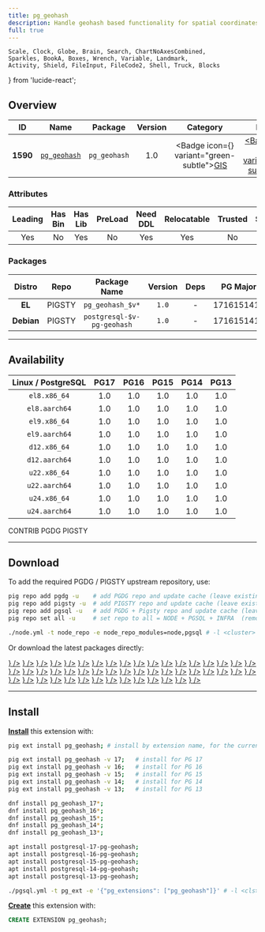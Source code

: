 ```yaml
---
title: pg_geohash
description: Handle geohash based functionality for spatial coordinates
full: true
---
```


    Scale, Clock, Globe, Brain, Search, ChartNoAxesCombined,
    Sparkles, BookA, Boxes, Wrench, Variable, Landmark,
    Activity, Shield, FileInput, FileCode2, Shell, Truck, Blocks
} from 'lucide-react';

## Overview

| <TooltipIconButton tooltip="Extension unique identifier" side="top">ID</TooltipIconButton> | <TooltipIconButton tooltip="Extension name" side="top">Name</TooltipIconButton> | <TooltipIconButton tooltip="Package name for installation" side="top">Package</TooltipIconButton> | <TooltipIconButton tooltip="Latest available extension version" side="top">Version</TooltipIconButton> | <TooltipIconButton tooltip="Extension category" side="top">Category</TooltipIconButton> | <TooltipIconButton tooltip="Open source license" side="top">License</TooltipIconButton> | <TooltipIconButton tooltip="Programming language" side="top">Lang</TooltipIconButton> |
|:--------:|:--------:|:----------:|:--------------:|:---------------------------------------:|:------------------------------------------------------:|:----:|
| **1590** | [`pg_geohash`](https://github.com/jistok/pg_geohash) | `pg_geohash` | 1.0 | <Badge icon={<Globe />} variant="green-subtle"><a href="/ext/gis" className="no-underline">GIS</a></Badge> | <a href="/ext/list/license#mit" className="no-underline"><Badge icon={<Scale />} variant="blue-subtle">MIT</Badge></a> | <a href="/ext/list/lang#c"><Badge icon={<FileCode2 />} variant="blue-subtle">C</Badge></a> |

### Attributes

| <TooltipIconButton tooltip="The Primary Leading extension in the Package" side="top">Leading</TooltipIconButton> | <TooltipIconButton tooltip="Contains binary utils" side="top">Has Bin</TooltipIconButton> | <TooltipIconButton tooltip="Contains .so shared library files" side="top">Has Lib</TooltipIconButton> | <TooltipIconButton tooltip="Requires preloading via shared_preload_libraries" side="top">PreLoad</TooltipIconButton> | <TooltipIconButton tooltip="Requires CREATE EXTENSION DDL command" side="top">Need DDL</TooltipIconButton> | <TooltipIconButton tooltip="Can be installed in any schema" side="top">Relocatable</TooltipIconButton> | <TooltipIconButton tooltip="Can be created by non-superuser" side="top">Trusted</TooltipIconButton> | <TooltipIconButton tooltip="Schemas used by this extension" side="top">Schemas</TooltipIconButton> |
|:-------:|:-------:|:-------:|:-------:|:--------:|:-----------:|:-------:|:-------:|
| Yes | No | Yes | No | Yes | Yes | No | - |

### Packages

| <TooltipIconButton tooltip="Linux distribution family, EL or Debian" side="top">Distro</TooltipIconButton> | <TooltipIconButton tooltip="Package repository" side="top">Repo</TooltipIconButton> | <TooltipIconButton tooltip="The RPM/DEB Package Name Pattern (replace $v with real pg major)" side="top">Package Name</TooltipIconButton> | <TooltipIconButton tooltip="Latest package version" side="top">Version</TooltipIconButton> | <TooltipIconButton tooltip="RPM/DEB Package dependencies" side="top">Deps</TooltipIconButton> | <TooltipIconButton tooltip="Available in these PostgreSQL Major Versions" side="top">PG Major</TooltipIconButton> |
|:----------:|:--------:|:------------------------:|:-----------:|:------------:|:------------------:|
|   **EL**   | <Badge variant="amber-subtle"><span className="font-bold">PIGSTY</span></Badge> | `pg_geohash_$v*` | `1.0` | - | <Badge variant="green-subtle">17</Badge><Badge variant="green-subtle">16</Badge><Badge variant="green-subtle">15</Badge><Badge variant="green-subtle">14</Badge><Badge variant="green-subtle">13</Badge> |
| **Debian** | <Badge variant="amber-subtle"><span className="font-bold">PIGSTY</span></Badge> | `postgresql-$v-pg-geohash` | `1.0` | - | <Badge variant="green-subtle">17</Badge><Badge variant="green-subtle">16</Badge><Badge variant="green-subtle">15</Badge><Badge variant="green-subtle">14</Badge><Badge variant="green-subtle">13</Badge> |



------

## Availability

| <TooltipIconButton tooltip="Linux Distro Arch / PostgreSQL Major Version" side="top">Linux / PostgreSQL </TooltipIconButton> | **PG17** | **PG16** | **PG15** | **PG14** | **PG13** |
|:-----:|:-----:|:-----:|:-----:|:-----:|:-----:|
| `el8.x86_64` | <Badge variant="amber-subtle">1.0</Badge> | <Badge variant="amber-subtle">1.0</Badge> | <Badge variant="amber-subtle">1.0</Badge> | <Badge variant="amber-subtle">1.0</Badge> | <Badge variant="amber-subtle">1.0</Badge> |
| `el8.aarch64` | <Badge variant="amber-subtle">1.0</Badge> | <Badge variant="amber-subtle">1.0</Badge> | <Badge variant="amber-subtle">1.0</Badge> | <Badge variant="amber-subtle">1.0</Badge> | <Badge variant="amber-subtle">1.0</Badge> |
| `el9.x86_64` | <Badge variant="amber-subtle">1.0</Badge> | <Badge variant="amber-subtle">1.0</Badge> | <Badge variant="amber-subtle">1.0</Badge> | <Badge variant="amber-subtle">1.0</Badge> | <Badge variant="amber-subtle">1.0</Badge> |
| `el9.aarch64` | <Badge variant="amber-subtle">1.0</Badge> | <Badge variant="amber-subtle">1.0</Badge> | <Badge variant="amber-subtle">1.0</Badge> | <Badge variant="amber-subtle">1.0</Badge> | <Badge variant="amber-subtle">1.0</Badge> |
| `d12.x86_64` | <Badge variant="amber-subtle">1.0</Badge> | <Badge variant="amber-subtle">1.0</Badge> | <Badge variant="amber-subtle">1.0</Badge> | <Badge variant="amber-subtle">1.0</Badge> | <Badge variant="amber-subtle">1.0</Badge> |
| `d12.aarch64` | <Badge variant="amber-subtle">1.0</Badge> | <Badge variant="amber-subtle">1.0</Badge> | <Badge variant="amber-subtle">1.0</Badge> | <Badge variant="amber-subtle">1.0</Badge> | <Badge variant="amber-subtle">1.0</Badge> |
| `u22.x86_64` | <Badge variant="amber-subtle">1.0</Badge> | <Badge variant="amber-subtle">1.0</Badge> | <Badge variant="amber-subtle">1.0</Badge> | <Badge variant="amber-subtle">1.0</Badge> | <Badge variant="amber-subtle">1.0</Badge> |
| `u22.aarch64` | <Badge variant="amber-subtle">1.0</Badge> | <Badge variant="amber-subtle">1.0</Badge> | <Badge variant="amber-subtle">1.0</Badge> | <Badge variant="amber-subtle">1.0</Badge> | <Badge variant="amber-subtle">1.0</Badge> |
| `u24.x86_64` | <Badge variant="amber-subtle">1.0</Badge> | <Badge variant="amber-subtle">1.0</Badge> | <Badge variant="amber-subtle">1.0</Badge> | <Badge variant="amber-subtle">1.0</Badge> | <Badge variant="amber-subtle">1.0</Badge> |
| `u24.aarch64` | <Badge variant="amber-subtle">1.0</Badge> | <Badge variant="amber-subtle">1.0</Badge> | <Badge variant="amber-subtle">1.0</Badge> | <Badge variant="amber-subtle">1.0</Badge> | <Badge variant="amber-subtle">1.0</Badge> |

<Badge variant="green-subtle"><span className="font-black">CONTRIB</span></Badge> <Badge variant="blue-subtle"><span className="font-black">PGDG</span></Badge> <Badge variant="amber-subtle"><span className="font-black">PIGSTY</span></Badge>

------

## Download

To add the required PGDG / PIGSTY upstream repository, use:

```bash tab="pig"
pig repo add pgdg -u    # add PGDG repo and update cache (leave existing repos)
pig repo add pigsty -u  # add PIGSTY repo and update cache (leave existing repos)
pig repo add pgsql -u   # add PGDG + Pigsty repo and update cache (leave existing repos)
pig repo set all -u     # set repo to all = NODE + PGSQL + INFRA  (remove existing repos)
```
```bash tab="pigsty"
./node.yml -t node_repo -e node_repo_modules=node,pgsql # -l <cluster>
```

Or download the latest packages directly:

<Files>
    <Folder name="el8.x86_64">
        <a href="https://repo.pigsty.io/yum/pgsql/el8.x86_64/pg_geohash_17-1.0-1PIGSTY.el8.x86_64.rpm"><File name="pg_geohash_17-1.0-1PIGSTY.el8.x86_64.rpm" icon={<Package className="text-emerald-500" />} /></a>
        <a href="https://repo.pigsty.io/yum/pgsql/el8.x86_64/pg_geohash_16-1.0-1PIGSTY.el8.x86_64.rpm"><File name="pg_geohash_16-1.0-1PIGSTY.el8.x86_64.rpm" icon={<Package className="text-emerald-500" />} /></a>
        <a href="https://repo.pigsty.io/yum/pgsql/el8.x86_64/pg_geohash_15-1.0-1PIGSTY.el8.x86_64.rpm"><File name="pg_geohash_15-1.0-1PIGSTY.el8.x86_64.rpm" icon={<Package className="text-emerald-500" />} /></a>
        <a href="https://repo.pigsty.io/yum/pgsql/el8.x86_64/pg_geohash_14-1.0-1PIGSTY.el8.x86_64.rpm"><File name="pg_geohash_14-1.0-1PIGSTY.el8.x86_64.rpm" icon={<Package className="text-emerald-500" />} /></a>
        <a href="https://repo.pigsty.io/yum/pgsql/el8.x86_64/pg_geohash_13-1.0-1PIGSTY.el8.x86_64.rpm"><File name="pg_geohash_13-1.0-1PIGSTY.el8.x86_64.rpm" icon={<Package className="text-emerald-500" />} /></a>
    </Folder>
    <Folder name="el8.aarch64">
        <a href="https://repo.pigsty.io/yum/pgsql/el8.aarch64/pg_geohash_17-1.0-1PIGSTY.el8.aarch64.rpm"><File name="pg_geohash_17-1.0-1PIGSTY.el8.aarch64.rpm" icon={<Package className="text-orange-500" />} /></a>
        <a href="https://repo.pigsty.io/yum/pgsql/el8.aarch64/pg_geohash_16-1.0-1PIGSTY.el8.aarch64.rpm"><File name="pg_geohash_16-1.0-1PIGSTY.el8.aarch64.rpm" icon={<Package className="text-orange-500" />} /></a>
        <a href="https://repo.pigsty.io/yum/pgsql/el8.aarch64/pg_geohash_15-1.0-1PIGSTY.el8.aarch64.rpm"><File name="pg_geohash_15-1.0-1PIGSTY.el8.aarch64.rpm" icon={<Package className="text-orange-500" />} /></a>
        <a href="https://repo.pigsty.io/yum/pgsql/el8.aarch64/pg_geohash_14-1.0-1PIGSTY.el8.aarch64.rpm"><File name="pg_geohash_14-1.0-1PIGSTY.el8.aarch64.rpm" icon={<Package className="text-orange-500" />} /></a>
        <a href="https://repo.pigsty.io/yum/pgsql/el8.aarch64/pg_geohash_13-1.0-1PIGSTY.el8.aarch64.rpm"><File name="pg_geohash_13-1.0-1PIGSTY.el8.aarch64.rpm" icon={<Package className="text-orange-500" />} /></a>
    </Folder>
    <Folder name="el9.x86_64">
        <a href="https://repo.pigsty.io/yum/pgsql/el9.x86_64/pg_geohash_17-1.0-1PIGSTY.el9.x86_64.rpm"><File name="pg_geohash_17-1.0-1PIGSTY.el9.x86_64.rpm" icon={<Package className="text-emerald-500" />} /></a>
        <a href="https://repo.pigsty.io/yum/pgsql/el9.x86_64/pg_geohash_16-1.0-1PIGSTY.el9.x86_64.rpm"><File name="pg_geohash_16-1.0-1PIGSTY.el9.x86_64.rpm" icon={<Package className="text-emerald-500" />} /></a>
        <a href="https://repo.pigsty.io/yum/pgsql/el9.x86_64/pg_geohash_15-1.0-1PIGSTY.el9.x86_64.rpm"><File name="pg_geohash_15-1.0-1PIGSTY.el9.x86_64.rpm" icon={<Package className="text-emerald-500" />} /></a>
        <a href="https://repo.pigsty.io/yum/pgsql/el9.x86_64/pg_geohash_14-1.0-1PIGSTY.el9.x86_64.rpm"><File name="pg_geohash_14-1.0-1PIGSTY.el9.x86_64.rpm" icon={<Package className="text-emerald-500" />} /></a>
        <a href="https://repo.pigsty.io/yum/pgsql/el9.x86_64/pg_geohash_13-1.0-1PIGSTY.el9.x86_64.rpm"><File name="pg_geohash_13-1.0-1PIGSTY.el9.x86_64.rpm" icon={<Package className="text-emerald-500" />} /></a>
    </Folder>
    <Folder name="el9.aarch64">
        <a href="https://repo.pigsty.io/yum/pgsql/el9.aarch64/pg_geohash_17-1.0-1PIGSTY.el9.aarch64.rpm"><File name="pg_geohash_17-1.0-1PIGSTY.el9.aarch64.rpm" icon={<Package className="text-orange-500" />} /></a>
        <a href="https://repo.pigsty.io/yum/pgsql/el9.aarch64/pg_geohash_16-1.0-1PIGSTY.el9.aarch64.rpm"><File name="pg_geohash_16-1.0-1PIGSTY.el9.aarch64.rpm" icon={<Package className="text-orange-500" />} /></a>
        <a href="https://repo.pigsty.io/yum/pgsql/el9.aarch64/pg_geohash_15-1.0-1PIGSTY.el9.aarch64.rpm"><File name="pg_geohash_15-1.0-1PIGSTY.el9.aarch64.rpm" icon={<Package className="text-orange-500" />} /></a>
        <a href="https://repo.pigsty.io/yum/pgsql/el9.aarch64/pg_geohash_14-1.0-1PIGSTY.el9.aarch64.rpm"><File name="pg_geohash_14-1.0-1PIGSTY.el9.aarch64.rpm" icon={<Package className="text-orange-500" />} /></a>
        <a href="https://repo.pigsty.io/yum/pgsql/el9.aarch64/pg_geohash_13-1.0-1PIGSTY.el9.aarch64.rpm"><File name="pg_geohash_13-1.0-1PIGSTY.el9.aarch64.rpm" icon={<Package className="text-orange-500" />} /></a>
    </Folder>
    <Folder name="d12.x86_64">
        <a href="https://repo.pigsty.io/apt/pgsql/bookworm/pool/main/p/pg-geohash/postgresql-17-pg-geohash_1.0-1PIGSTY~bookworm_amd64.deb"><File name="postgresql-17-pg-geohash_1.0-1PIGSTY~bookworm_amd64.deb" icon={<Box className="text-emerald-500" />} /></a>
        <a href="https://repo.pigsty.io/apt/pgsql/bookworm/pool/main/p/pg-geohash/postgresql-16-pg-geohash_1.0-1PIGSTY~bookworm_amd64.deb"><File name="postgresql-16-pg-geohash_1.0-1PIGSTY~bookworm_amd64.deb" icon={<Box className="text-emerald-500" />} /></a>
        <a href="https://repo.pigsty.io/apt/pgsql/bookworm/pool/main/p/pg-geohash/postgresql-15-pg-geohash_1.0-1PIGSTY~bookworm_amd64.deb"><File name="postgresql-15-pg-geohash_1.0-1PIGSTY~bookworm_amd64.deb" icon={<Box className="text-emerald-500" />} /></a>
        <a href="https://repo.pigsty.io/apt/pgsql/bookworm/pool/main/p/pg-geohash/postgresql-14-pg-geohash_1.0-1PIGSTY~bookworm_amd64.deb"><File name="postgresql-14-pg-geohash_1.0-1PIGSTY~bookworm_amd64.deb" icon={<Box className="text-emerald-500" />} /></a>
        <a href="https://repo.pigsty.io/apt/pgsql/bookworm/pool/main/p/pg-geohash/postgresql-13-pg-geohash_1.0-1PIGSTY~bookworm_amd64.deb"><File name="postgresql-13-pg-geohash_1.0-1PIGSTY~bookworm_amd64.deb" icon={<Box className="text-emerald-500" />} /></a>
    </Folder>
    <Folder name="d12.aarch64">
        <a href="https://repo.pigsty.io/apt/pgsql/bookworm/pool/main/p/pg-geohash/postgresql-17-pg-geohash_1.0-1PIGSTY~bookworm_arm64.deb"><File name="postgresql-17-pg-geohash_1.0-1PIGSTY~bookworm_arm64.deb" icon={<Box className="text-orange-500" />} /></a>
        <a href="https://repo.pigsty.io/apt/pgsql/bookworm/pool/main/p/pg-geohash/postgresql-16-pg-geohash_1.0-1PIGSTY~bookworm_arm64.deb"><File name="postgresql-16-pg-geohash_1.0-1PIGSTY~bookworm_arm64.deb" icon={<Box className="text-orange-500" />} /></a>
        <a href="https://repo.pigsty.io/apt/pgsql/bookworm/pool/main/p/pg-geohash/postgresql-15-pg-geohash_1.0-1PIGSTY~bookworm_arm64.deb"><File name="postgresql-15-pg-geohash_1.0-1PIGSTY~bookworm_arm64.deb" icon={<Box className="text-orange-500" />} /></a>
        <a href="https://repo.pigsty.io/apt/pgsql/bookworm/pool/main/p/pg-geohash/postgresql-14-pg-geohash_1.0-1PIGSTY~bookworm_arm64.deb"><File name="postgresql-14-pg-geohash_1.0-1PIGSTY~bookworm_arm64.deb" icon={<Box className="text-orange-500" />} /></a>
        <a href="https://repo.pigsty.io/apt/pgsql/bookworm/pool/main/p/pg-geohash/postgresql-13-pg-geohash_1.0-1PIGSTY~bookworm_arm64.deb"><File name="postgresql-13-pg-geohash_1.0-1PIGSTY~bookworm_arm64.deb" icon={<Box className="text-orange-500" />} /></a>
    </Folder>
    <Folder name="u22.x86_64">
        <a href="https://repo.pigsty.io/apt/pgsql/jammy/pool/main/p/pg-geohash/postgresql-17-pg-geohash_1.0-1PIGSTY~jammy_amd64.deb"><File name="postgresql-17-pg-geohash_1.0-1PIGSTY~jammy_amd64.deb" icon={<Box className="text-emerald-500" />} /></a>
        <a href="https://repo.pigsty.io/apt/pgsql/jammy/pool/main/p/pg-geohash/postgresql-16-pg-geohash_1.0-1PIGSTY~jammy_amd64.deb"><File name="postgresql-16-pg-geohash_1.0-1PIGSTY~jammy_amd64.deb" icon={<Box className="text-emerald-500" />} /></a>
        <a href="https://repo.pigsty.io/apt/pgsql/jammy/pool/main/p/pg-geohash/postgresql-15-pg-geohash_1.0-1PIGSTY~jammy_amd64.deb"><File name="postgresql-15-pg-geohash_1.0-1PIGSTY~jammy_amd64.deb" icon={<Box className="text-emerald-500" />} /></a>
        <a href="https://repo.pigsty.io/apt/pgsql/jammy/pool/main/p/pg-geohash/postgresql-14-pg-geohash_1.0-1PIGSTY~jammy_amd64.deb"><File name="postgresql-14-pg-geohash_1.0-1PIGSTY~jammy_amd64.deb" icon={<Box className="text-emerald-500" />} /></a>
        <a href="https://repo.pigsty.io/apt/pgsql/jammy/pool/main/p/pg-geohash/postgresql-13-pg-geohash_1.0-1PIGSTY~jammy_amd64.deb"><File name="postgresql-13-pg-geohash_1.0-1PIGSTY~jammy_amd64.deb" icon={<Box className="text-emerald-500" />} /></a>
    </Folder>
    <Folder name="u22.aarch64">
        <a href="https://repo.pigsty.io/apt/pgsql/jammy/pool/main/p/pg-geohash/postgresql-17-pg-geohash_1.0-1PIGSTY~jammy_arm64.deb"><File name="postgresql-17-pg-geohash_1.0-1PIGSTY~jammy_arm64.deb" icon={<Box className="text-orange-500" />} /></a>
        <a href="https://repo.pigsty.io/apt/pgsql/jammy/pool/main/p/pg-geohash/postgresql-16-pg-geohash_1.0-1PIGSTY~jammy_arm64.deb"><File name="postgresql-16-pg-geohash_1.0-1PIGSTY~jammy_arm64.deb" icon={<Box className="text-orange-500" />} /></a>
        <a href="https://repo.pigsty.io/apt/pgsql/jammy/pool/main/p/pg-geohash/postgresql-15-pg-geohash_1.0-1PIGSTY~jammy_arm64.deb"><File name="postgresql-15-pg-geohash_1.0-1PIGSTY~jammy_arm64.deb" icon={<Box className="text-orange-500" />} /></a>
        <a href="https://repo.pigsty.io/apt/pgsql/jammy/pool/main/p/pg-geohash/postgresql-14-pg-geohash_1.0-1PIGSTY~jammy_arm64.deb"><File name="postgresql-14-pg-geohash_1.0-1PIGSTY~jammy_arm64.deb" icon={<Box className="text-orange-500" />} /></a>
        <a href="https://repo.pigsty.io/apt/pgsql/jammy/pool/main/p/pg-geohash/postgresql-13-pg-geohash_1.0-1PIGSTY~jammy_arm64.deb"><File name="postgresql-13-pg-geohash_1.0-1PIGSTY~jammy_arm64.deb" icon={<Box className="text-orange-500" />} /></a>
    </Folder>
    <Folder name="u24.x86_64">
        <a href="https://repo.pigsty.io/apt/pgsql/noble/pool/main/p/pg-geohash/postgresql-17-pg-geohash_1.0-1PIGSTY~noble_amd64.deb"><File name="postgresql-17-pg-geohash_1.0-1PIGSTY~noble_amd64.deb" icon={<Box className="text-emerald-500" />} /></a>
        <a href="https://repo.pigsty.io/apt/pgsql/noble/pool/main/p/pg-geohash/postgresql-16-pg-geohash_1.0-1PIGSTY~noble_amd64.deb"><File name="postgresql-16-pg-geohash_1.0-1PIGSTY~noble_amd64.deb" icon={<Box className="text-emerald-500" />} /></a>
        <a href="https://repo.pigsty.io/apt/pgsql/noble/pool/main/p/pg-geohash/postgresql-15-pg-geohash_1.0-1PIGSTY~noble_amd64.deb"><File name="postgresql-15-pg-geohash_1.0-1PIGSTY~noble_amd64.deb" icon={<Box className="text-emerald-500" />} /></a>
        <a href="https://repo.pigsty.io/apt/pgsql/noble/pool/main/p/pg-geohash/postgresql-14-pg-geohash_1.0-1PIGSTY~noble_amd64.deb"><File name="postgresql-14-pg-geohash_1.0-1PIGSTY~noble_amd64.deb" icon={<Box className="text-emerald-500" />} /></a>
        <a href="https://repo.pigsty.io/apt/pgsql/noble/pool/main/p/pg-geohash/postgresql-13-pg-geohash_1.0-1PIGSTY~noble_amd64.deb"><File name="postgresql-13-pg-geohash_1.0-1PIGSTY~noble_amd64.deb" icon={<Box className="text-emerald-500" />} /></a>
    </Folder>
    <Folder name="u24.aarch64">
        <a href="https://repo.pigsty.io/apt/pgsql/noble/pool/main/p/pg-geohash/postgresql-17-pg-geohash_1.0-1PIGSTY~noble_arm64.deb"><File name="postgresql-17-pg-geohash_1.0-1PIGSTY~noble_arm64.deb" icon={<Box className="text-orange-500" />} /></a>
        <a href="https://repo.pigsty.io/apt/pgsql/noble/pool/main/p/pg-geohash/postgresql-16-pg-geohash_1.0-1PIGSTY~noble_arm64.deb"><File name="postgresql-16-pg-geohash_1.0-1PIGSTY~noble_arm64.deb" icon={<Box className="text-orange-500" />} /></a>
        <a href="https://repo.pigsty.io/apt/pgsql/noble/pool/main/p/pg-geohash/postgresql-15-pg-geohash_1.0-1PIGSTY~noble_arm64.deb"><File name="postgresql-15-pg-geohash_1.0-1PIGSTY~noble_arm64.deb" icon={<Box className="text-orange-500" />} /></a>
        <a href="https://repo.pigsty.io/apt/pgsql/noble/pool/main/p/pg-geohash/postgresql-14-pg-geohash_1.0-1PIGSTY~noble_arm64.deb"><File name="postgresql-14-pg-geohash_1.0-1PIGSTY~noble_arm64.deb" icon={<Box className="text-orange-500" />} /></a>
        <a href="https://repo.pigsty.io/apt/pgsql/noble/pool/main/p/pg-geohash/postgresql-13-pg-geohash_1.0-1PIGSTY~noble_arm64.deb"><File name="postgresql-13-pg-geohash_1.0-1PIGSTY~noble_arm64.deb" icon={<Box className="text-orange-500" />} /></a>
    </Folder>
</Files>

------

## Install

[**Install**](/docs/pgsql/extension/install) this extension with:

```bash tab="pig"
pig ext install pg_geohash; # install by extension name, for the current active PG version

pig ext install pg_geohash -v 17;   # install for PG 17
pig ext install pg_geohash -v 16;   # install for PG 16
pig ext install pg_geohash -v 15;   # install for PG 15
pig ext install pg_geohash -v 14;   # install for PG 14
pig ext install pg_geohash -v 13;   # install for PG 13
```
```bash tab="yum" 
dnf install pg_geohash_17*;
dnf install pg_geohash_16*;
dnf install pg_geohash_15*;
dnf install pg_geohash_14*;
dnf install pg_geohash_13*;
```
```bash tab="apt" 
apt install postgresql-17-pg-geohash;
apt install postgresql-16-pg-geohash;
apt install postgresql-15-pg-geohash;
apt install postgresql-14-pg-geohash;
apt install postgresql-13-pg-geohash;
```
```bash tab="ansible"
./pgsql.yml -t pg_ext -e '{"pg_extensions": ["pg_geohash"]}' # -l <cls>
```

[**Create**](/docs/pgsql/extension/create) this extension with:

```sql
CREATE EXTENSION pg_geohash;
```


